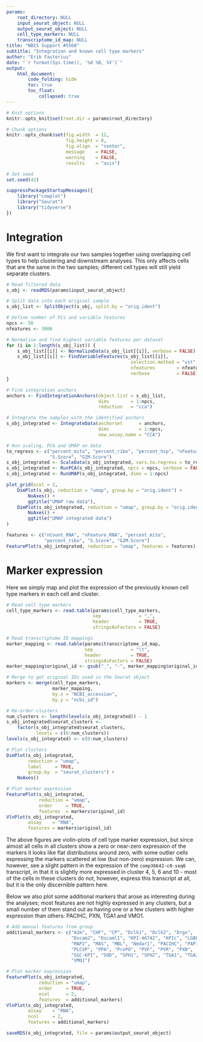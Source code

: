 ```yaml
---
params:
    root_directory: NULL
    input_seurat_object: NULL
    output_seurat_object: NULL
    cell_type_markers: NULL
    transcriptome_id_map: NULL
title: "NBIS Support #5568"
subtitle: "Integration and known cell type markers"
author: "Erik Fasterius"
date: "`r format(Sys.time(), '%d %B, %Y')`"
output:
    html_document:
        code_folding: hide
        toc: true
        toc_float:
            collapsed: true
---
```


```r
# Knit options
knitr::opts_knit$set(root.dir = params$root_directory)

# Chunk options
knitr::opts_chunk$set(fig.width  = 12,
                      fig.height = 8,
                      fig.align  = "center",
                      message    = FALSE,
                      warning    = FALSE,
                      results    = "asis")

# Set seed
set.seed(42)
```

```r
suppressPackageStartupMessages({
    library("cowplot")
    library("Seurat")
    library("tidyverse")
})
```

# Integration

We first want to integrate our two samples together using overlapping cell
types to help clustering and downstream analyses. This only affects cells that
are the same in the two samples; different cell types will still yield separate
clusters.

```r
# Read filtered data
s_obj <- readRDS(params$input_seurat_object)

# Split data into each original sample
s_obj_list <- SplitObject(s_obj, split.by = "orig.ident")

# Define number of PCs and variable features
npcs <- 50
nfeatures <- 3000

# Normalise and find highest variable features per dataset
for (i in 1:length(s_obj_list)) {
    s_obj_list[[i]] <- NormalizeData(s_obj_list[[i]], verbose = FALSE)
    s_obj_list[[i]] <- FindVariableFeatures(s_obj_list[[i]],
                                              selection.method = "vst",
                                              nfeatures        = nfeatures,
                                              verbose          = FALSE)
}

# Find integration anchors
anchors <- FindIntegrationAnchors(object.list = s_obj_list,
                                  dims        = 1:npcs,
                                  reduction   = "cca")

# Integrate the samples with the identified anchors
s_obj_integrated <- IntegrateData(anchorset      = anchors,
                                  dims           = 1:npcs,
                                  new.assay.name = "CCA")
```

```r
# Run scaling, PCA and UMAP on data
to_regress <- c("percent_mito", "percent_ribo", "percent_hsp", "nFeature_RNA",
                "S.Score", "G2M.Score")
s_obj_integrated <- ScaleData(s_obj_integrated, vars.to.regress = to_regress)
s_obj_integrated <- RunPCA(s_obj_integrated, npcs = npcs, verbose = FALSE)
s_obj_integrated <- RunUMAP(s_obj_integrated, dims = 1:npcs)
```

```r
plot_grid(ncol = 2,
    DimPlot(s_obj, reduction = "umap", group.by = "orig.ident") +
        NoAxes() +
        ggtitle("UMAP raw data"),
    DimPlot(s_obj_integrated, reduction = "umap", group.by = "orig.ident") +
        NoAxes() +
        ggtitle("UMAP integrated data")
)
```

```r
features <- c("nCount_RNA", "nFeature_RNA", "percent_mito",
              "percent_ribo", "S.Score", "G2M.Score")
FeaturePlot(s_obj_integrated, reduction = "umap", features = features)
```

# Marker expression

Here we simply map and plot the expression of the previously known cell type
markers in each cell and cluster.

```r
# Read cell type markers
cell_type_markers <- read.table(params$cell_type_markers,
                                sep              = ",",
                                header           = TRUE,
                                stringsAsFactors = FALSE)

# Read transcriptome ID mappings
marker_mapping <- read.table(params$transcriptome_id_map,
                             sep              = "\t",
                             header           = TRUE,
                             stringsAsFactors = FALSE)
marker_mapping$original_id <- gsub("_", "-", marker_mapping$original_id)

# Merge to get original IDs used in the Seurat object
markers <- merge(cell_type_markers,
                 marker_mapping,
                 by.x = "NCBI_accession",
                 by.y = "ncbi_id")
```

```r
# Re-order clusters
num_clusters <- length(levels(s_obj_integrated)) - 1
s_obj_integrated$seurat_clusters <-
    factor(s_obj_integrated$seurat_clusters,
           levels = c(0:num_clusters))
levels(s_obj_integrated) <- c(0:num_clusters)

# Plot clusters
DimPlot(s_obj_integrated,
        reduction = "umap",
        label     = TRUE,
        group.by  = "seurat_clusters") +
    NoAxes()

# Plot marker expression
FeaturePlot(s_obj_integrated,
            reduction = "umap",
            order     = TRUE,
            features  = markers$original_id)
VlnPlot(s_obj_integrated,
        assay    = "RNA",
        features = markers$original_id)
```

The above figures are violin-plots of cell type marker expression, but since
almost all cells in all clusters show a zero or near-zero expression of the
markers it looks like flat distributions around zero, with some outlier cells
expressing the markers scattered at low (but non-zero) expression. We can,
however, see a slight pattern in the expression of the `comp36642-c0-seq6`
transcript, in that it is slightly more expressed in cluster 4, 5, 6 and 10 -
most of the cells in these clusters do not, however, express this transcript at
all, but it is the only discernible pattern here.

Below we also plot some additional markers that arose as interesting during the
analyses; most features are not highly expressed in any clusters, but a small
number of them stand out as having one or a few clusters with higher expression
than others: PACIHC, PXN, TGA1 and VMO1.

```r
# Add manual features from group
additional_markers <- c("A2m", "CHF", "CP", "Dclk1", "Dclk2", "Drgx",
                        "Dscam2", "Dscaml1", "KPI-46742", "KPIc", "LGBP",
                        "MAP2", "MAS", "MBL", "Nmdar1", "PACIHC", "PAPI",
                        "PLCSP", "PPA", "ProPO", "PVF", "PVR", "PXN",
                        "SGC-KPI", "SOD", "SPH1", "SPH2", "TGA1", "TGA2",
                        "VMO1")

# Plot marker expression
FeaturePlot(s_obj_integrated,
            reduction = "umap",
            order     = TRUE,
            ncol      = 2,
            features  = additional_markers)
VlnPlot(s_obj_integrated,
        assay    = "RNA",
        ncol     = 2,
        features = additional_markers)
```

```r
saveRDS(s_obj_integrated, file = params$output_seurat_object)
```
